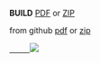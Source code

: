 '''BUILD'''
[https://sourceforge.net/projects/edk2/files/Specifications/Build_Spec_1_26.pdf/download  PDF] or
[https://sourceforge.net/projects/edk2/files/Specifications/Build_Spec_1_26.zip/download  ZIP]

from github 
[[Media:https://github.com/test-abc/files/blob/master/Specs/Build_Spec_1_26.pdf |pdf]]
or
[[Media:https://github.com/test-abc/files/blob/master/Specs/Build_Spec_1_26.zip| zip]]


<a href="https://github.com/test-abc/files/blob/master/Specs/Build_Spec_1_26.zip">
      <img src="{{baseurl}}/images/Download-button2.gif"  /></a>